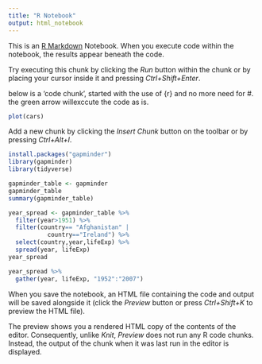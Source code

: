 ---
title: "R Notebook"
output: html_notebook
---

This is an [R Markdown](http://rmarkdown.rstudio.com) Notebook. When you execute code within the notebook, the results appear beneath the code. 

Try executing this chunk by clicking the *Run* button within the chunk or by placing your cursor inside it and pressing *Ctrl+Shift+Enter*. 

below is a 'code chunk', started with the use of {r} and no more need for #. the green arrow willexccute the code as is. 
```{r}
plot(cars)
```

Add a new chunk by clicking the *Insert Chunk* button on the toolbar or by pressing *Ctrl+Alt+I*.
```{r}
install.packages("gapminder")
library(gapminder)
library(tidyverse)
```
```{r making_gapminder_df}
gapminder_table <- gapminder
gapminder_table
summary(gapminder_table)
```
 
```{r spreading_by_year}
year_spread <- gapminder_table %>% 
  filter(year>1951) %>% 
  filter(country== "Afghanistan" | 
           country=="Ireland") %>% 
  select(country,year,lifeExp) %>% 
  spread(year, lifeExp)
year_spread
```
 
```{r gather_by_year}
year_spread %>%
  gather(year, lifeExp, "1952":"2007")

```




When you save the notebook, an HTML file containing the code and output will be saved alongside it (click the 
*Preview* button or press *Ctrl+Shift+K* to preview the HTML file).

The preview shows you a rendered HTML copy of the contents of the editor. Consequently, unlike *Knit*, *Preview* does not run any R code chunks. Instead, the output of the chunk when it was last run in the editor is displayed.
